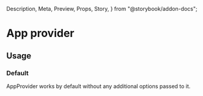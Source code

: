   Description,
  Meta,
  Preview,
  Props,
  Story,
} from "@storybook/addon-docs";

<Meta component={AppProvider} title="Components / Structure / App provider" />

# App provider

<Description of={AppProvider} />

<Preview withToolbar>
  <Story name="Example">
    <AppProvider>
      <Page title="Hello" />
    </AppProvider>
  </Story>
</Preview>

<Props of={AppProvider} />

## Usage

### Default

AppProvider works by default without any additional options passed to it.
